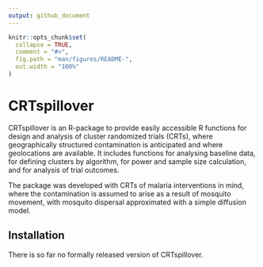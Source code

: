 ```yaml
---
output: github_document
---
```


<!-- README.md is generated from README.Rmd. Please edit that file -->

```r
knitr::opts_chunk$set(
  collapse = TRUE,
  comment = "#>",
  fig.path = "man/figures/README-",
  out.width = "100%"
)
```

# CRTspillover

<!-- badges: start -->
<!-- badges: end -->

CRTspillover is an R-package to provide easily accessible R functions for design and analysis of cluster randomized trials (CRTs), where geographically structured contamination is anticipated and where geolocations are available. It includes functions for analysing baseline data, for defining clusters by algorithm, for power and sample size calculation, and for analysis of trial outcomes.  

The package was developed with CRTs of malaria interventions in mind, where the contamination is assumed to arise as a result of mosquito movement, with mosquito dispersal approximated with a simple diffusion model.

## Installation

There is so far no formally released version of CRTspillover. 


